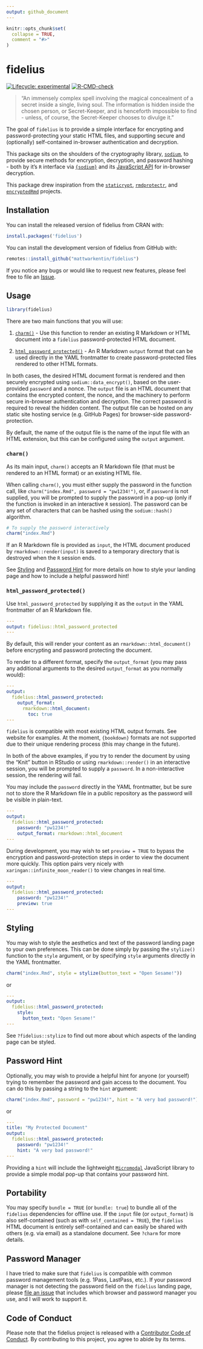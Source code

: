 ```yaml
---
output: github_document
---
```


```r
knitr::opts_chunk$set(
  collapse = TRUE,
  comment = "#>"
)
```

# fidelius

<!-- badges: start -->
[![Lifecycle: experimental](https://img.shields.io/badge/lifecycle-experimental-orange.svg)](https://lifecycle.r-lib.org/articles/stages.html#experimental)
[![R-CMD-check](https://github.com/mattwarkentin/fidelius/workflows/R-CMD-check/badge.svg)](https://github.com/mattwarkentin/fidelius/actions)
<!-- badges: end -->

> "An immensely complex spell involving the magical concealment of a secret inside a single, living soul. The information is hidden inside the chosen person, or Secret-Keeper, and is henceforth impossible to find - unless, of course, the Secret-Keeper chooses to divulge it."

The goal of `fidelius` is to provide a simple interface for encrypting and password-protecting your static HTML files, and supporting secure and (optionally) self-contained in-browser authentication and decryption.

This package sits on the shoulders of the cryptography library, [`sodium`](https://doc.libsodium.org/), to provide secure methods for encryption, decryption, and password hashing - both by it's `R` interface via [`{sodium}`](https://github.com/jeroen/sodium) and its [JavaScript API](https://github.com/jedisct1/libsodium.js) for in-browser decryption.

This package drew inspiration from the [`staticrypt`](https://github.com/robinmoisson/staticrypt), [`rmdprotectr`](https://github.com/favstats/rmdprotectr), and [`encryptedRmd`](https://github.com/dirkschumacher/encryptedRmd) projects.

## Installation

You can install the released version of fidelius from CRAN with:

```r
install.packages('fidelius')
```

You can install the development version of fidelius from GitHub with:

```r
remotes::install_github("mattwarkentin/fidelius")
```

If you notice any bugs or would like to request new features, please feel free to file an [Issue](https://github.com/mattwarkentin/fidelius/issues).

## Usage

```r
library(fidelius)
```

There are two main functions that you will use:

1. [`charm()`](#charm) - Use this function to render an existing R Markdown or HTML document into a `fidelius` password-protected HTML document.

1. [`html_password_protected()`](#html_password_protected) - An R Markdown `output` format that can be used directly in the YAML frontmatter to create password-protected files rendered to other HTML formats.

In both cases, the desired HTML document format is rendered and then securely encrypted using `sodium::data_encrypt()`, based on the user-provided `password` and a nonce. The `output` file is an HTML document that contains the encrypted content, the nonce, and the machinery to perform secure in-browser authentication and decryption. The correct password is required to reveal the hidden content. The output file can be hosted on any static site hosting service (e.g. GitHub Pages) for browser-side password-protection.

By default, the name of the output file is the name of the input file with an HTML extension, but this can be configured using the `output` argument.

### `charm()` {#foo}

As its main input, `charm()` accepts an R Markdown file (that must be rendered to an HTML format) or an existing HTML file.

When calling `charm()`, you must either supply the password in the function call, like `charm("index.Rmd", password = "pw1234!")`, or, if `password` is not supplied, you will be prompted to supply the password in a pop-up (only if the function is invoked in an interactive `R` session). The password can be any set of characters that can be hashed using the `sodium::hash()` algorithm.

```r
# To supply the password interactively
charm("index.Rmd")
```

If an R Markdown file is provided as `input`, the HTML document produced by `rmarkdown::render(input)` is saved to a temporary directory that is destroyed when the `R` session ends.

See [Styling](#styling) and [Password Hint](#password-hint) for more details on how to style your landing page and how to include a helpful password hint!

### `html_password_protected()`

Use `html_password_protected` by supplying it as the `output` in the YAML frontmatter of an R Markdown file.

```yaml
---
output: fidelius::html_password_protected
---
```

By default, this will render your content as an `rmarkdown::html_document()` before encrypting and password protecting the document.

To render to a different format, specify the `output_format` (you may pass any additional arguments to the desired `output_format` as you normally would):

```yaml
---
output:
  fidelius::html_password_protected:
    output_format: 
      rmarkdown::html_document:
        toc: true
---
```

`fidelius` is compatible with most existing HTML output formats. See website for examples. At the moment, `{bookdown}` formats are not supported due to their unique rendering process (this may change in the future).

In both of the above examples, if you try to render the document by using the "Knit" button in RStudio or using `rmarkdown::render()` in an interactive session, you will be prompted to supply a `password`. In a non-interactive session, the rendering will fail.

You may include the `password` directly in the YAML frontmatter, but be sure not to store the R Markdown file in a public repository as the password will be visible in plain-text.

```yaml
---
output:
  fidelius::html_password_protected:
    password: "pw1234!"
    output_format: rmarkdown::html_document
---
```

During development, you may wish to set `preview = TRUE` to bypass the encryption and password-protection steps in order to view the document more quickly. This option pairs very nicely with `xaringan::infinite_moon_reader()` to view changes in real time.

```yaml
---
output:
  fidelius::html_password_protected:
    password: "pw1234!"
    preview: true
---
```

## Styling

You may wish to style the aesthetics and text of the password landing page to your own preferences. This can be done simply by passing the `stylize()` function to the `style` argument, or by specifying `style` arguments directly in the YAML frontmatter.

```r
charm("index.Rmd", style = stylize(button_text = "Open Sesame!"))
```

or

```yaml
---
output:
  fidelius::html_password_protected:
    style:
      button_text: "Open Sesame!"
---
```

See `?fidelius::stylize` to find out more about which aspects of the landing page can be styled.

## Password Hint

Optionally, you may wish to provide a helpful hint for anyone (or yourself) trying to remember the password and gain access to the document. You can do this by passing a string to the `hint` argument:

```r
charm("index.Rmd", password = "pw1234!", hint = "A very bad password!")
```

or

```yaml
---
title: "My Protected Document"
output:
  fidelius::html_password_protected:
    password: "pw1234!"
    hint: "A very bad password!"
---
```

Providing a `hint` will include the lightweight [`Micromodal`](https://github.com/ghosh/Micromodal) JavaScript library to provide a simple modal pop-up that contains your password hint.

## Portability

You may specify `bundle = TRUE` (or `bundle: true`) to bundle all of the `fidelius` dependencies for offline use. If the `input` file (or `output_format`) is also self-contained (such as with `self_contained = TRUE`), the `fidelius` HTML document is entirely self-contained and can easily be shared with others (e.g. via email) as a standalone document. See `?charm` for more details.

## Password Manager

I have tried to make sure that `fidelius` is compatible with common password management tools (e.g. 1Pass, LastPass, etc.). If your password manager is not detecting the password field on the `fidelius` landing page, please [file an issue](https://github.com/mattwarkentin/fidelius/issues) that includes which browser and password manager you use, and I will work to support it.

## Code of Conduct

Please note that the fidelius project is released with a [Contributor Code of Conduct](https://contributor-covenant.org/version/2/0/CODE_OF_CONDUCT.html). By contributing to this project, you agree to abide by its terms.
